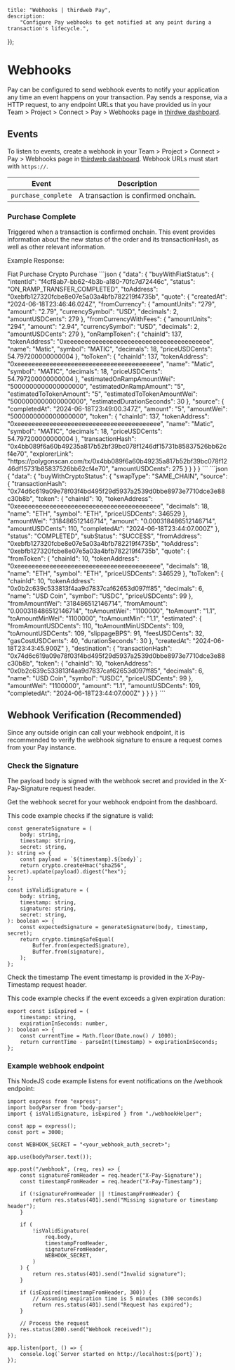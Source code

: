 
	title: "Webhooks | thirdweb Pay",
	description:
		"Configure Pay webhooks to get notified at any point during a transaction's lifecycle.",
});

# Webhooks

Pay can be configured to send webhook events to notify your application any time an event happens on your transaction. Pay sends a response, via a HTTP request, to any endpoint URLs that you have provided us in your Team > Project > Connect > Pay > Webhooks page in [thirdwe dashboard](https://thirdweb.com/team).

## Events

To listen to events, create a webhook in your Team > Project > Connect > Pay > Webhooks page in [thirdweb dashboard](https://thirdweb.com/team). Webhook URLs must start with `https://`.

| Event               | Description                         |
| ------------------- | ----------------------------------- |
| `purchase_complete` | A transaction is confirmed onchain. |

### Purchase Complete

Triggered when a transaction is confirmed onchain. This event provides information about the new status of the order and its transactionHash, as well as other relevant information.

Example Response:

<Tabs defaultValue="fiat">

<TabsList>
	<TabsTrigger value="fiat">Fiat Purchase</TabsTrigger>
	<TabsTrigger value="crypto">Crypto Purchase</TabsTrigger>
</TabsList>

<TabsContent value='fiat'>
```json
{
  "data": {
    "buyWithFiatStatus": {
      "intentId": "f4cf8ab7-bb62-4b3b-a180-70fc7d72446c",
      "status": "ON_RAMP_TRANSFER_COMPLETED",
      "toAddress": "0xebfb127320fcbe8e07e5a03a4bfb782219f4735b",
      "quote": {
        "createdAt": "2024-06-18T23:46:46.024Z",
        "fromCurrency": {
          "amountUnits": "279",
          "amount": "2.79",
          "currencySymbol": "USD",
          "decimals": 2,
          "amountUSDCents": 279
        },
        "fromCurrencyWithFees": {
          "amountUnits": "294",
          "amount": "2.94",
          "currencySymbol": "USD",
          "decimals": 2,
          "amountUSDCents": 279
        },
        "onRampToken": {
          "chainId": 137,
          "tokenAddress": "0xeeeeeeeeeeeeeeeeeeeeeeeeeeeeeeeeeeeeeeee",
          "name": "Matic",
          "symbol": "MATIC",
          "decimals": 18,
          "priceUSDCents": 54.797200000000004
        },
        "toToken": {
          "chainId": 137,
          "tokenAddress": "0xeeeeeeeeeeeeeeeeeeeeeeeeeeeeeeeeeeeeeeee",
          "name": "Matic",
          "symbol": "MATIC",
          "decimals": 18,
          "priceUSDCents": 54.797200000000004
        },
        "estimatedOnRampAmountWei": "5000000000000000000",
        "estimatedOnRampAmount": "5",
        "estimatedToTokenAmount": "5",
        "estimatedToTokenAmountWei": "5000000000000000000",
        "estimatedDurationSeconds": 30
      },
      "source": {
        "completedAt": "2024-06-18T23:49:00.347Z",
        "amount": "5",
        "amountWei": "5000000000000000000",
        "token": {
          "chainId": 137,
          "tokenAddress": "0xeeeeeeeeeeeeeeeeeeeeeeeeeeeeeeeeeeeeeeee",
          "name": "Matic",
          "symbol": "MATIC",
          "decimals": 18,
          "priceUSDCents": 54.797200000000004
        },
        "transactionHash": "0x4bb089f6a60b49235a817b52bf39bc078f1246df15731b85837526bb62cf4e70",
        "explorerLink": "https://polygonscan.com/tx/0x4bb089f6a60b49235a817b52bf39bc078f1246df15731b85837526bb62cf4e70",
        "amountUSDCents": 275
      }
    }
  }
}
```
</TabsContent>

<TabsContent value='crypto'>
```json
{
  "data": {
    "buyWithCryptoStatus": {
      "swapType": "SAME_CHAIN",
      "source": {
        "transactionHash": "0x74d6c619a09e78f03f4bd495f29d5937a2539d0bbe8973e7710dce3e88c30b8b",
        "token": {
          "chainId": 10,
          "tokenAddress": "0xeeeeeeeeeeeeeeeeeeeeeeeeeeeeeeeeeeeeeeee",
          "decimals": 18,
          "name": "ETH",
          "symbol": "ETH",
          "priceUSDCents": 346529
        },
        "amountWei": "318486512146714",
        "amount": "0.000318486512146714",
        "amountUSDCents": 110,
        "completedAt": "2024-06-18T23:44:07.000Z"
      },
      "status": "COMPLETED",
      "subStatus": "SUCCESS",
      "fromAddress": "0xebfb127320fcbe8e07e5a03a4bfb782219f4735b",
      "toAddress": "0xebfb127320fcbe8e07e5a03a4bfb782219f4735b",
      "quote": {
        "fromToken": {
          "chainId": 10,
          "tokenAddress": "0xeeeeeeeeeeeeeeeeeeeeeeeeeeeeeeeeeeeeeeee",
          "decimals": 18,
          "name": "ETH",
          "symbol": "ETH",
          "priceUSDCents": 346529
        },
        "toToken": {
          "chainId": 10,
          "tokenAddress": "0x0b2c639c533813f4aa9d7837caf62653d097ff85",
          "decimals": 6,
          "name": "USD Coin",
          "symbol": "USDC",
          "priceUSDCents": 99
        },
        "fromAmountWei": "318486512146714",
        "fromAmount": "0.000318486512146714",
        "toAmountWei": "1100000",
        "toAmount": "1.1",
        "toAmountMinWei": "1100000",
        "toAmountMin": "1.1",
        "estimated": {
          "fromAmountUSDCents": 110,
          "toAmountMinUSDCents": 109,
          "toAmountUSDCents": 109,
          "slippageBPS": 91,
          "feesUSDCents": 32,
          "gasCostUSDCents": 40,
          "durationSeconds": 30
        },
        "createdAt": "2024-06-18T23:43:45.900Z"
      },
      "destination": {
        "transactionHash": "0x74d6c619a09e78f03f4bd495f29d5937a2539d0bbe8973e7710dce3e88c30b8b",
        "token": {
          "chainId": 10,
          "tokenAddress": "0x0b2c639c533813f4aa9d7837caf62653d097ff85",
          "decimals": 6,
          "name": "USD Coin",
          "symbol": "USDC",
          "priceUSDCents": 99
        },
        "amountWei": "1100000",
        "amount": "1.1",
        "amountUSDCents": 109,
        "completedAt": "2024-06-18T23:44:07.000Z"
      }
    }
  }
}
```
</TabsContent>
</Tabs>

## Webhook Verification (Recommended)

Since any outside origin can call your webhook endpoint, it is recommended to verify the webhook signature to ensure a request comes from your Pay instance.

### Check the Signature

The payload body is signed with the webhook secret and provided in the X-Pay-Signature request header.

Get the webhook secret for your webhook endpoint from the dashboard.

This code example checks if the signature is valid:

```tsx
const generateSignature = (
	body: string,
	timestamp: string,
	secret: string,
): string => {
	const payload = `${timestamp}.${body}`;
	return crypto.createHmac("sha256", secret).update(payload).digest("hex");
};

const isValidSignature = (
	body: string,
	timestamp: string,
	signature: string,
	secret: string,
): boolean => {
	const expectedSignature = generateSignature(body, timestamp, secret);
	return crypto.timingSafeEqual(
		Buffer.from(expectedSignature),
		Buffer.from(signature),
	);
};
```

Check the timestamp
The event timestamp is provided in the X-Pay-Timestamp request header.

This code example checks if the event exceeds a given expiration duration:

```tsx
export const isExpired = (
	timestamp: string,
	expirationInSeconds: number,
): boolean => {
	const currentTime = Math.floor(Date.now() / 1000);
	return currentTime - parseInt(timestamp) > expirationInSeconds;
};
```

### Example webhook endpoint

This NodeJS code example listens for event notifications on the /webhook endpoint:

```tsx
import express from "express";
import bodyParser from "body-parser";
import { isValidSignature, isExpired } from "./webhookHelper";

const app = express();
const port = 3000;

const WEBHOOK_SECRET = "<your_webhook_auth_secret>";

app.use(bodyParser.text());

app.post("/webhook", (req, res) => {
	const signatureFromHeader = req.header("X-Pay-Signature");
	const timestampFromHeader = req.header("X-Pay-Timestamp");

	if (!signatureFromHeader || !timestampFromHeader) {
		return res.status(401).send("Missing signature or timestamp header");
	}

	if (
		!isValidSignature(
			req.body,
			timestampFromHeader,
			signatureFromHeader,
			WEBHOOK_SECRET,
		)
	) {
		return res.status(401).send("Invalid signature");
	}

	if (isExpired(timestampFromHeader, 300)) {
		// Assuming expiration time is 5 minutes (300 seconds)
		return res.status(401).send("Request has expired");
	}

	// Process the request
	res.status(200).send("Webhook received!");
});

app.listen(port, () => {
	console.log(`Server started on http://localhost:${port}`);
});
```

